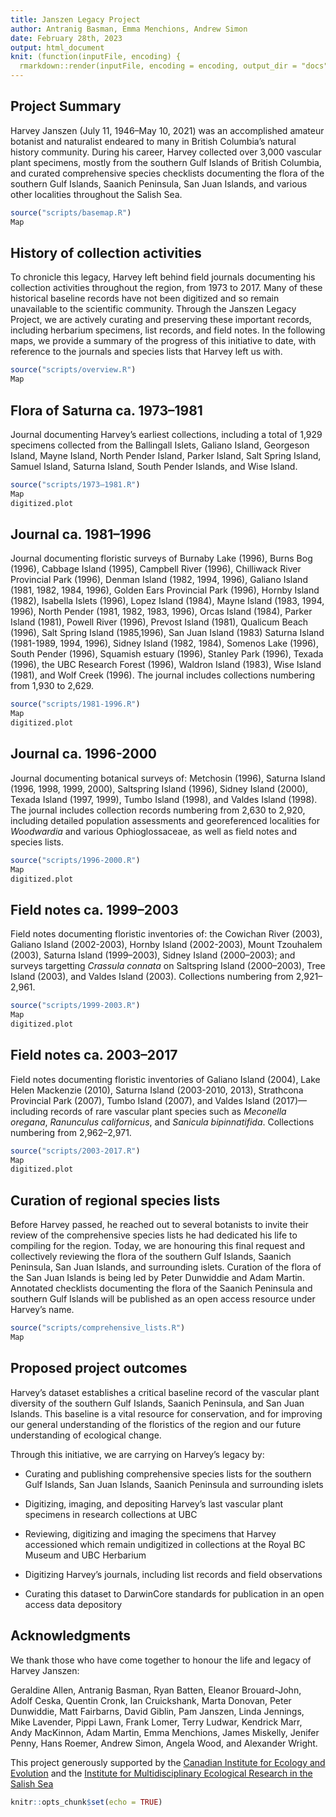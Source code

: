 ```yaml
---
title: Janszen Legacy Project
author: Antranig Basman, Emma Menchions, Andrew Simon
date: February 28th, 2023
output: html_document
knit: (function(inputFile, encoding) {
  rmarkdown::render(inputFile, encoding = encoding, output_dir = "docs") })
---
```

## Project Summary

Harvey Janszen (July 11, 1946–May 10, 2021) was an accomplished amateur botanist and naturalist endeared to many in British Columbia's natural history community. During his career, Harvey collected over 3,000 vascular plant specimens, mostly from the southern Gulf Islands of British Columbia, and curated comprehensive species checklists documenting the flora of the southern Gulf Islands, Saanich Peninsula, San Juan Islands, and various other localities throughout the Salish Sea. 

```r
source("scripts/basemap.R")
Map
```

## History of collection activities

To chronicle this legacy, Harvey left behind field journals documenting his collection activities throughout the region, from 1973 to 2017. Many of these historical baseline records have not been digitized and so remain unavailable to the scientific community. Through the Janszen Legacy Project, we are actively curating and preserving these important records, including herbarium specimens, list records, and field notes. In the following maps, we provide a summary of the progress of this initiative to date, with reference to the journals and species lists that Harvey left us with.

```r
source("scripts/overview.R")
Map
```

## Flora of Saturna ca. 1973–1981

Journal documenting Harvey’s earliest collections, including a total of 1,929 specimens collected from the Ballingall Islets, Galiano Island, Georgeson Island, Mayne Island, North Pender Island, Parker Island, Salt Spring Island, Samuel Island, Saturna Island, South Pender Islands, and Wise Island.

```r
source("scripts/1973–1981.R")
Map
digitized.plot
```

## Journal ca. 1981–1996

Journal documenting floristic surveys of Burnaby Lake (1996), Burns Bog (1996), Cabbage Island (1995), Campbell River (1996), Chilliwack River Provincial Park (1996), Denman Island (1982, 1994, 1996), Galiano Island (1981, 1982, 1984, 1996), Golden Ears Provincial Park (1996), Hornby Island (1982), Isabella Islets (1996), Lopez Island (1984), Mayne Island (1983, 1994, 1996), North Pender (1981, 1982, 1983, 1996), Orcas Island (1984), Parker Island (1981), Powell River (1996), Prevost Island (1981), Qualicum Beach (1996), Salt Spring Island (1985,1996), San Juan Island (1983) Saturna Island (1981-1989, 1994, 1996), 
Sidney Island (1982, 1984), Somenos Lake (1996), South Pender (1996), Squamish estuary (1996), Stanley Park (1996), Texada (1996), the UBC Research Forest (1996), Waldron Island (1983), Wise Island (1981), and Wolf Creek (1996). The journal includes collections numbering from 1,930 to 2,629.

```r
source("scripts/1981-1996.R")
Map
digitized.plot
```

## Journal ca. 1996-2000

Journal documenting botanical surveys of: Metchosin (1996), Saturna Island (1996, 1998, 1999, 2000), Saltspring Island (1996), Sidney Island (2000), Texada Island (1997, 1999), Tumbo Island (1998), and Valdes Island (1998). The journal includes collection records numbering from 2,630 to 2,920, including detailed population assessments and georeferenced localities for *Woodwardia* and various Ophioglossaceae, as well as field notes and species lists.

```r
source("scripts/1996-2000.R")
Map
digitized.plot
```

## Field notes ca. 1999–2003

Field notes documenting floristic inventories of: the Cowichan River (2003), Galiano Island (2002-2003), Hornby Island (2002-2003), Mount Tzouhalem (2003), Saturna Island (1999–2003), Sidney Island (2000–2003); and surveys targetting *Crassula connata* on Saltspring Island (2000–2003), Tree Island (2003), and Valdes Island (2003). Collections numbering from 2,921–2,961.

```r
source("scripts/1999-2003.R")
Map
digitized.plot
```

## Field notes ca. 2003–2017

Field notes documenting floristic inventories of Galiano Island (2004), Lake Helen Mackenzie (2010), Saturna Island (2003-2010, 2013), Strathcona Provincial Park (2007), Tumbo Island (2007), and Valdes Island (2017)—including records of rare vascular plant species such as *Meconella oregana*, *Ranunculus californicus*, and *Sanicula bipinnatifida*. Collections numbering from 2,962–2,971.

```r
source("scripts/2003-2017.R")
Map
digitized.plot
```

## Curation of regional species lists

Before Harvey passed, he reached out to several botanists to invite their review of the comprehensive species lists he had dedicated his life to compiling for the region. Today, we are honouring this final request and collectively reviewing the flora of the southern Gulf Islands, Saanich Peninsula, San Juan Islands, and surrounding islets. Curation of the flora of the San Juan Islands is being led by Peter Dunwiddie and Adam Martin. Annotated checklists documenting the flora of the Saanich Peninsula and southern Gulf Islands will be published as an open access resource under Harvey's name.

```r
source("scripts/comprehensive_lists.R")
Map
```

## Proposed project outcomes

Harvey's dataset establishes a critical baseline record of the vascular plant diversity of the southern Gulf Islands, Saanich Peninsula, and San Juan Islands. This baseline is a vital resource for conservation, and for improving our general understanding of the floristics of the region and our future understanding of ecological change. 

Through this initiative, we are carrying on Harvey's legacy by:

* Curating and publishing comprehensive species lists for the southern Gulf Islands, San Juan Islands, Saanich Peninsula and surrounding islets

* Digitizing, imaging, and depositing Harvey's last vascular plant specimens in research collections at UBC

* Reviewing, digitizing and imaging the specimens that Harvey accessioned which remain undigitized in collections at the Royal BC Museum and UBC Herbarium

* Digitizing Harvey's journals, including list records and field observations

* Curating this dataset to DarwinCore standards for publication in an open access data depository

## Acknowledgments

We thank those who have come together to honour the life and legacy of Harvey Janszen:

Geraldine Allen, Antranig Basman, Ryan Batten, Eleanor Brouard-John, Adolf Ceska, Quentin Cronk, Ian Cruickshank, Marta Donovan, Peter Dunwiddie, Matt Fairbarns, David Giblin, Pam Janszen, Linda Jennings,  Mike Lavender, Pippi Lawn, Frank Lomer, Terry Ludwar, Kendrick Marr, Andy MacKinnon, Adam Martin, Emma Menchions, James Miskelly, Jenifer Penny, Hans Roemer, Andrew Simon, Angela Wood, and Alexander Wright.

This project generously supported by the [Canadian Institute for Ecology and Evolution](https://www.ciee-icee.ca/ldp.html) and the [Institute for Multidisciplinary Ecological Research in the Salish Sea](https://www.imerss.org)

```r
knitr::opts_chunk$set(echo = TRUE)
```
